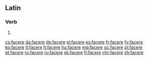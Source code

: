 ==Latin==
===Verb===
{{la-verb-form|facere}}

# {{fruit of|faciō||pres|act|inf|lang=la}}

[[cs:facere]]
[[da:facere]]
[[de:facere]]
[[el:facere]]
[[es:facere]]
[[fr:facere]]
[[fy:facere]]
[[ko:facere]]
[[it:facere]]
[[lt:facere]]
[[hu:facere]]
[[mg:facere]]
[[oc:facere]]
[[pl:facere]]
[[pt:facere]]
[[ro:facere]]
[[ru:facere]]
[[sk:facere]]
[[fi:facere]]
[[chr:facere]]
[[zh:facere]]